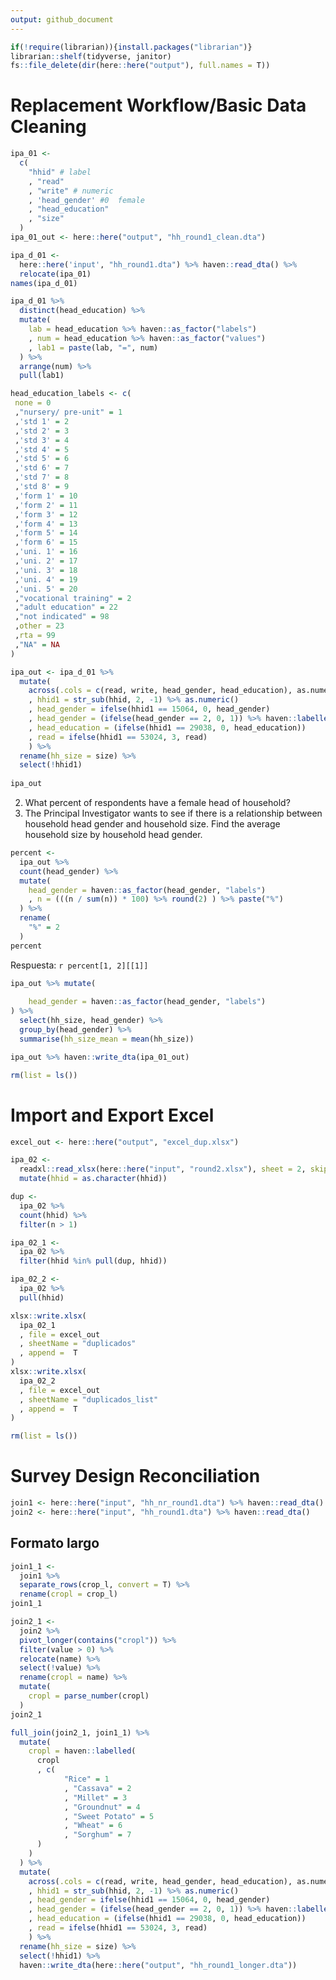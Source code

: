 ```yaml
---
output: github_document
---
```


```r
if(!require(librarian)){install.packages("librarian")}
librarian::shelf(tidyverse, janitor)
fs::file_delete(dir(here::here("output"), full.names = T))
```



# Replacement Workflow/Basic Data Cleaning



```r
ipa_01 <- 
  c(
    "hhid" # label
    , "read"
    , "write" # numeric
    , 'head_gender' #0  female
    , "head_education"
    , "size"
  )
ipa_01_out <- here::here("output", "hh_round1_clean.dta")
```


```r
ipa_d_01 <- 
  here::here('input', "hh_round1.dta") %>% haven::read_dta() %>% 
  relocate(ipa_01)
names(ipa_d_01)
```


```r
ipa_d_01 %>% 
  distinct(head_education) %>% 
  mutate(
    lab = head_education %>% haven::as_factor("labels")
    , num = head_education %>% haven::as_factor("values")
    , lab1 = paste(lab, "=", num)
  ) %>% 
  arrange(num) %>% 
  pull(lab1)

head_education_labels <- c(
 none = 0                
 ,"nursery/ pre-unit" = 1   
 ,'std 1' = 2               
 ,'std 2' = 3               
 ,'std 3' = 4               
 ,'std 4' = 5               
 ,'std 5' = 6               
 ,'std 6' = 7               
 ,'std 7' = 8               
 ,'std 8' = 9               
 ,'form 1' = 10             
 ,'form 2' = 11             
 ,'form 3' = 12             
 ,'form 4' = 13             
 ,'form 5' = 14             
 ,'form 6' = 15             
 ,'uni. 1' = 16             
 ,'uni. 2' = 17            
 ,'uni. 3' = 18            
 ,'uni. 4' = 19             
 ,'uni. 5' = 20             
 ,"vocational training" = 2
 ,"adult education" = 22    
 ,"not indicated" = 98      
 ,other = 23              
 ,rta = 99                
 ,"NA" = NA
)

```


```r


ipa_out <- ipa_d_01 %>% 
  mutate(
    across(.cols = c(read, write, head_gender, head_education), as.numeric)
    , hhid1 = str_sub(hhid, 2, -1) %>% as.numeric()
    , head_gender = ifelse(hhid1 == 15064, 0, head_gender)
    , head_gender = (ifelse(head_gender == 2, 0, 1)) %>% haven::labelled(c(Female = 0, Male = 1)) 
    , head_education = (ifelse(hhid1 == 29038, 0, head_education))
    , read = ifelse(hhid1 == 53024, 3, read)
    ) %>% 
  rename(hh_size = size) %>% 
  select(!hhid1)
    
ipa_out  
```


2.	What percent of respondents have a female head of household?
7.	The Principal Investigator wants to see if there is a relationship between household head gender and household size. Find the average household size by household head gender. 

```r
percent <- 
  ipa_out %>% 
  count(head_gender) %>% 
  mutate(
    head_gender = haven::as_factor(head_gender, "labels")
    , n = (((n / sum(n)) * 100) %>% round(2) ) %>% paste("%")
  ) %>% 
  rename(
    "%" = 2
  )
percent
```


Respuesta: `r percent[1, 2][[1]]`

```r
ipa_out %>% mutate(
  
    head_gender = haven::as_factor(head_gender, "labels")
) %>% 
  select(hh_size, head_gender) %>% 
  group_by(head_gender) %>% 
  summarise(hh_size_mean = mean(hh_size)) 
```


```r
ipa_out %>% haven::write_dta(ipa_01_out)
```


```r
rm(list = ls())
```

# Import and Export Excel



```r
excel_out <- here::here("output", "excel_dup.xlsx")
```


```r
ipa_02 <- 
  readxl::read_xlsx(here::here("input", "round2.xlsx"), sheet = 2, skip = 2) %>% 
  mutate(hhid = as.character(hhid))
```

```r
dup <- 
  ipa_02 %>% 
  count(hhid) %>% 
  filter(n > 1) 
```

```r
ipa_02_1 <- 
  ipa_02 %>% 
  filter(hhid %in% pull(dup, hhid))
```

```r
ipa_02_2 <- 
  ipa_02 %>% 
  pull(hhid)
```



```r
xlsx::write.xlsx(
  ipa_02_1
  , file = excel_out
  , sheetName = "duplicados"
  , append =  T
)
xlsx::write.xlsx(
  ipa_02_2
  , file = excel_out
  , sheetName = "duplicados_list"
  , append =  T
)
```

```r
rm(list = ls())
```


# Survey Design Reconciliation


```r
join1 <- here::here("input", "hh_nr_round1.dta") %>% haven::read_dta()
join2 <- here::here("input", "hh_round1.dta") %>% haven::read_dta()
```

## Formato largo

```r
join1_1 <- 
  join1 %>% 
  separate_rows(crop_l, convert = T) %>% 
  rename(cropl = crop_l)
join1_1
```



```r
join2_1 <- 
  join2 %>% 
  pivot_longer(contains("cropl")) %>% 
  filter(value > 0) %>% 
  relocate(name) %>% 
  select(!value) %>% 
  rename(cropl = name) %>% 
  mutate(
    cropl = parse_number(cropl)
  )
join2_1
```


```r
full_join(join2_1, join1_1) %>% 
  mutate(
    cropl = haven::labelled(
      cropl
      , c(
        	"Rice" = 1
        	, "Cassava" = 2
        	, "Millet" = 3
        	, "Groundnut" = 4
        	, "Sweet Potato" = 5
        	, "Wheat" = 6
        	, "Sorghum" = 7
      )
    )
  ) %>% 
  mutate(
    across(.cols = c(read, write, head_gender, head_education), as.numeric)
    , hhid1 = str_sub(hhid, 2, -1) %>% as.numeric()
    , head_gender = ifelse(hhid1 == 15064, 0, head_gender)
    , head_gender = (ifelse(head_gender == 2, 0, 1)) %>% haven::labelled(c(Female = 0, Male = 1)) 
    , head_education = (ifelse(hhid1 == 29038, 0, head_education))
    , read = ifelse(hhid1 == 53024, 3, read)
    ) %>% 
  rename(hh_size = size) %>% 
  select(!hhid1) %>% 
  haven::write_dta(here::here("output", "hh_round1_longer.dta"))
```
